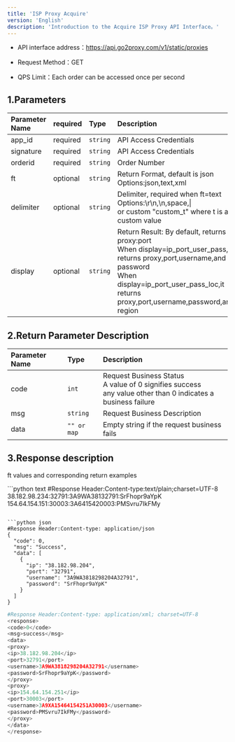 ```yaml
---
title: 'ISP Proxy Acquire'
version: 'English'
description: 'Introduction to the Acquire ISP Proxy API Interface。'
---
```


* API interface address：https://api.go2proxy.com/v1/static/proxies

* Request Method：GET

* QPS Limit：Each order can be accessed once per second

## 1.Parameters

| Parameter Name       | required | Type       | Description            |
| :------------------- | :- | :------- | :------------------------------------------------- |
| app_id   | required  | `string` | API Access Credentials        |
| signature | required  | `string` | API Access Credentials        |
| orderid   | required  | `string` | Order Number            |
| ft        | optional  | `string` | Return Format, default is json <br />Options:json,text,xml |
| delimiter | optional  | `string` | Delimiter, required when ft=text <br />Options:\r\n,\n,space,\|<br />or custom "custom_t" where t is a custom value|
| display   | optional  | `string` | Return Result: By default, returns proxy:port<br /> When display=ip\_port\_user\_pass,it returns proxy,port,username,and password<br /> When display=ip\_port\_user\_pass\_loc,it returns proxy,port,username,password,and region|

## 2.Return Parameter Description

| Parameter Name    | Type            | Description                             |
| :------------------ | :------------------ | :----------------------------------------- |
| code   | `int`         | Request Business Status<br />A value of 0 signifies success <br />any value other than 0 indicates a business failure|
| msg    | `string`      | Request Business Description                 |
| data   | `"" or map`   | Empty string if the request business fails               |

## 3.Response description

ft values and corresponding return examples

<CodeGroup>
  ```python text
  #Response Header:Content-type:text/plain;charset=UTF-8
  38.182.98.234:32791:3A9WA38132791:SrFhopr9aYpK 154.64.154.151:30003:3A6415420003:PMSvru7IkFMy

  ```

  ```python json
  #Response Header:Content-type: application/json
  {
    "code": 0,
    "msg": "Success",
    "data": [
      {
        "ip": "38.182.98.204",
        "port": "32791",
        "username": "3A9WA3818298204A32791",
        "password": "SrFhopr9aYpK"
      }
    ]
  }
  ```

  ```python xml
  #Response Header:Content-type: application/xml; charset=UTF-8
  <response>
  <code>0</code>
  <msg>success</msg>
  <data>
  <proxy>
  <ip>38.182.98.204</ip>
  <port>32791</port>
  <username>3A9WA3818298204A32791</username>
  <password>SrFhopr9aYpK</password>
  </proxy>
  <proxy>
  <ip>154.64.154.251</ip>
  <port>30003</port>
  <username>3A9XA15464154251A30003</username>
  <password>PMSvru7IkFMy</password>
  </proxy>
  </data>
  </response>

  ```
</CodeGroup>